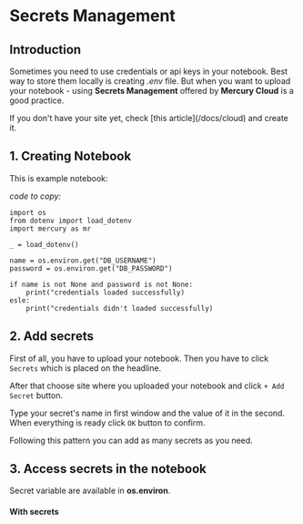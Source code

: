 
# Secrets Management

## Introduction

Sometimes you need to use credentials or api keys in your notebook. Best way to store them locally is creating *.env* file. But when you want to upload your notebook - using **Secrets Management** offered by **Mercury Cloud** is a good practice.

<Callout type="info">
  If you don't have your site yet, check [this article](/docs/cloud) and create it.
</Callout>

## 1. Creating Notebook

This is example notebook:

<Screenshot src={codePng} alt="Example code" />

*code to copy:*

```
import os 
from dotenv import load_dotenv
import mercury as mr 
```

```
_ = load_dotenv()
```

```
name = os.environ.get("DB_USERNAME")
password = os.environ.get("DB_PASSWORD")
```

```
if name is not None and password is not None:
    print("credentials loaded successfully)
esle:
    print("credentials didn't loaded successfully)
```

## 2. Add secrets

First of all, you have to upload your notebook. Then you have to click `Secrets` which is placed on the headline.

<Screenshot src={entersecretsPng} alt="Open Secrets widget" />

After that choose site where you uploaded your notebook and click `+ Add Secret` button. 

<Screenshot src={addsecretPng} alt="Add secrets" />

Type your secret's name in first window and the value of it in the second. When everything is ready click `OK` button to confirm.

<Screenshot src={confirmPng} alt="Confirm your secret" />

Following this pattern you can add as many secrets as you need. 

<Screenshot src={secretsPng} alt="Secrets' list" />

## 3. Access secrets in the notebook

Secret variable are available in  **os.environ**.

<Screenshot src={variablescodePng} alt="Code with variables" />

#### With secrets

<Screenshot src={resultsPng} alt="Access secrets in notebook" />


